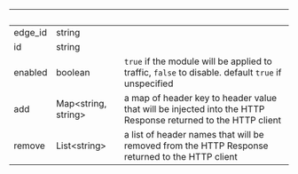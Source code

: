 
| &nbsp;  | &nbsp;                    | &nbsp;                                                                                                       |
| ------- | ------------------------- | ------------------------------------------------------------------------------------------------------------ |
| edge_id | string                    |                                                                                                              |
| id      | string                    |                                                                                                              |
| enabled | boolean                   | `true` if the module will be applied to traffic, `false` to disable. default `true` if unspecified           |
| add     | Map&lt;string, string&gt; | a map of header key to header value that will be injected into the HTTP Response returned to the HTTP client |
| remove  | List&lt;string&gt;        | a list of header names that will be removed from the HTTP Response returned to the HTTP client               |
